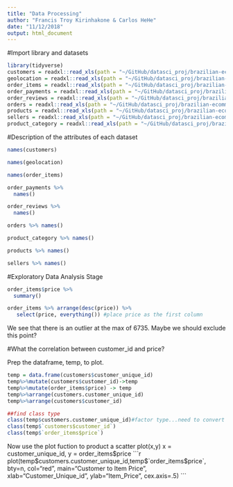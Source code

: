```yaml
---
title: "Data Processing"
author: "Francis Troy Kirinhakone & Carlos HeHe"
date: "11/12/2018"
output: html_document
---
```

#Import library and datasets
```r
library(tidyverse)
customers = readxl::read_xls(path = "~/GitHub/datasci_proj/brazilian-ecommerce_ver6/olist_customers_dataset.xls")
geolocation = readxl::read_xls(path = "~/GitHub/datasci_proj/brazilian-ecommerce_ver6/olist_geolocation_dataset.xls")
order_items = readxl::read_xls(path = "~/GitHub/datasci_proj/brazilian-ecommerce_ver6/olist_order_items_dataset.xls")
order_payments = readxl::read_xls(path = "~/GitHub/datasci_proj/brazilian-ecommerce_ver6/olist_order_payments_dataset.xls")
order_reviews = readxl::read_xls(path = "~/GitHub/datasci_proj/brazilian-ecommerce_ver6/olist_order_reviews_dataset.xls")
orders = readxl::read_xls(path = "~/GitHub/datasci_proj/brazilian-ecommerce_ver6/olist_orders_dataset.xls")
products = readxl::read_xls(path = "~/GitHub/datasci_proj/brazilian-ecommerce_ver6/olist_products_dataset.xls")
sellers = readxl::read_xls(path = "~/GitHub/datasci_proj/brazilian-ecommerce_ver6/olist_sellers_dataset.xls")
product_category = readxl::read_xls(path = "~/GitHub/datasci_proj/brazilian-ecommerce_ver6/product_category_name_translation.xls")
```

#Description of the attributes of each dataset
```r
names(customers)
```
```r
names(geolocation)
```
```r
names(order_items)
```
```r
order_payments %>%
  names()
```
```r
order_reviews %>%
  names()
```
```r
orders %>% names()
```
```r
product_category %>% names()
```
```r
products %>% names()
```
```r
sellers %>% names()
```

#Exploratory Data Analysis Stage
```r
order_items$price %>%
  summary()

order_items %>% arrange(desc(price)) %>%
   select(price, everything()) #place price as the first column
```
We see that there is an outlier at the max of 6735. Maybe we should exclude this point?

#What the correlation between customer_id and price?

Prep the dataframe, temp, to plot.
```r
temp = data.frame(customers$customer_unique_id)
temp%>%mutate(customers$customer_id)->temp
temp%>%mutate(order_items$price) -> temp
temp%>%arrange(customers.customer_unique_id)
temp%>%arrange(customers$customer_id)

##find class type
class(temp$customers.customer_unique_id)#factor type...need to convert to string
class(temp$`customers$customer_id`)
class(temp$`order_items$price`)
```
Now use the plot fuction to product a scatter plot(x,y) x = customer_unique_id, y = order_items$price
```r
plot(temp$customers.customer_unique_id,temp$`order_items$price`, 
     bty=n,
     col="red",
     main="Customer to Item Price",
     xlab="Customer_Unique_id",
     ylab="Item_Price",
     cex.axis=.5)
```




